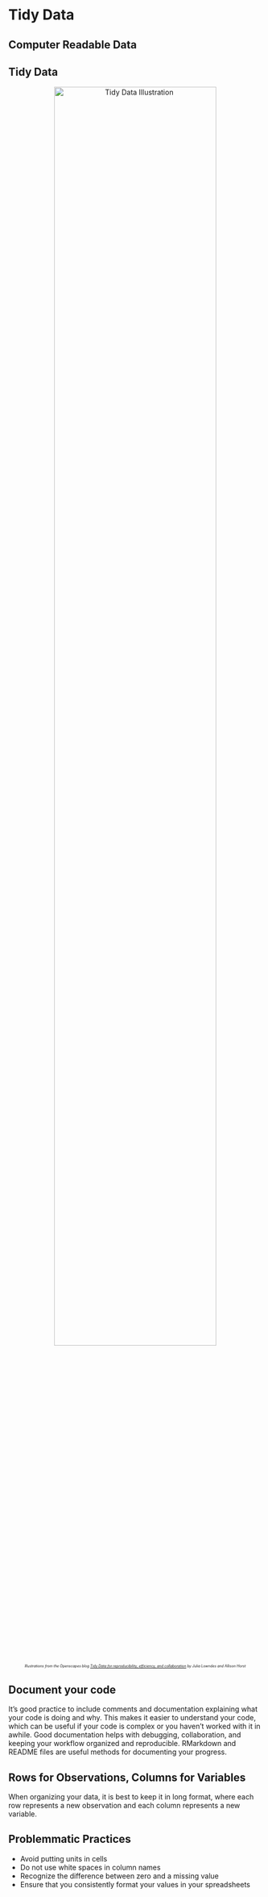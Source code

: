 # Tidy Data {#tidy-data}

## Computer Readable Data

## Tidy Data 

<div style="text-align: center;">
  <img src="./docs/files/TidyData.jpeg" alt="Tidy Data Illustration" width="80%">
  <p style="font-size: 50%;"><em>Illustrations from the Openscapes blog <a href='https://www.openscapes.org/blog/2020/10/12/tidy-data/'>Tidy Data for reproducibility, efficiency, and collaboration</a> by Julia Lowndes and Allison Horst</em></p>
</div>
 
## Document your code
It's good practice to include comments and documentation explaining what your code is doing and why. This makes it easier to understand your code, which can be useful if your code is complex or you haven't worked with it in awhile. Good documentation helps with debugging, collaboration, and keeping your workflow organized and reproducible. RMarkdown and README files are useful methods for documenting your progress.  

## Rows for Observations, Columns for Variables
When organizing your data, it is best to keep it in long format, where each row represents a new observation and each column represents a new variable. 

## Problemmatic Practices

* Avoid putting units in cells
* Do not use white spaces in column names
* Recognize the difference between zero and a missing value
* Ensure that you consistently format your values in your spreadsheets

